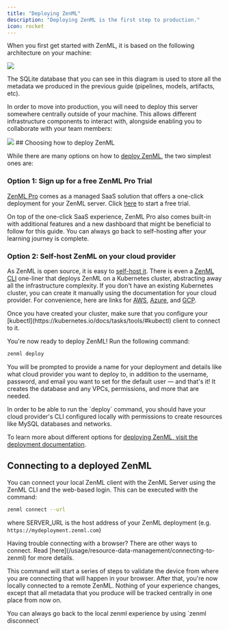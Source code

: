 ```yaml
---
title: "Deploying ZenML"
description: "Deploying ZenML is the first step to production."
icon: rocket
---
```


When you first get started with ZenML, it is based on the following architecture on your machine:
<Frame caption="Scenario 1: ZenML default local configuration">
  <img src="/_assets/user-guide/production-guide/FScenario1.png" />
</Frame>

The SQLite database that you can see in this diagram is used to store all the metadata we produced in the previous guide (pipelines, models, artifacts, etc).

In order to move into production, you will need to deploy this server somewhere centrally outside of your machine. This allows different infrastructure components to interact with, alongside enabling you to collaborate with your team members:
<Frame caption="Scenario 3: Deployed ZenML Server
">
  <img src="/_assets/user-guide/production-guide/FScenario3.2.png" />
</Frame>
## Choosing how to deploy ZenML

While there are many options on how to [deploy ZenML](/getting-started/deploying-zenml), the two simplest ones are:

### Option 1: Sign up for a free ZenML Pro Trial

[ZenML Pro](https://zenml.io/pro) comes as a managed SaaS solution that offers a one-click deployment for your ZenML server. Click [here](https://cloud.zenml.io/?utm%5Fsource=docs&utm%5Fmedium=referral%5Flink&utm%5Fcampaign=cloud%5Fpromotion&utm%5Fcontent=signup%5Flink) to start a free trial.

On top of the one-click SaaS experience, ZenML Pro also comes built-in with additional features and a new dashboard that might be beneficial to follow for this guide. You can always go back to self-hosting after your learning journey is complete.

### Option 2: Self-host ZenML on your cloud provider

As ZenML is open source, it is easy to [self-host it](/getting-started/deploying-zenml). There is even a [ZenML CLI](/getting-started/deploying-zenml/deploy-with-zenml-cli) one-liner that deploys ZenML on a Kubernetes cluster, abstracting away all the infrastructure complexity. If you don't have an existing Kubernetes cluster, you can create it manually using the documentation for your cloud provider. For convenience, here are links for [AWS](https://docs.aws.amazon.com/eks/latest/userguide/create-cluster.html), [Azure](https://learn.microsoft.com/en-us/azure/aks/learn/quick-kubernetes-deploy-portal?tabs=azure-cli), and [GCP](https://cloud.google.com/kubernetes-engine/docs/versions/0.66.0/how-to/creating-a-zonal-cluster#before%5Fyou%5Fbegin).

<Note>
  Once you have created your cluster, make sure that you configure your [kubectl](https://kubernetes.io/docs/tasks/tools/#kubectl) client to connect to it.
</Note>

You're now ready to deploy ZenML! Run the following command:

```Bash
zenml deploy
```

You will be prompted to provide a name for your deployment and details like what cloud provider you want to deploy to, in addition to the username, password, and email you want to set for the default user — and that's it! It creates the database and any VPCs, permissions, and more that are needed.

<Info>
  In order to be able to run the `deploy` command, you should have your cloud provider's CLI configured locally with permissions to create resources like MySQL databases and networks.
</Info>

To learn more about different options for [deploying ZenML, visit the deployment documentation](/getting-started/deploying-zenml).

## Connecting to a deployed ZenML

You can connect your local ZenML client with the ZenML Server using the ZenML CLI and the web-based login. This can be executed with the command:

```Bash
zenml connect --url
```

where SERVER\_URL is the host address of your ZenML deployment (e.g. `https://mydeployment.zenml.com`)

<Info>
  Having trouble connecting with a browser? There are other ways to connect. Read [here](/usage/resource-data-management/connecting-to-zenml) for more details.
</Info>

This command will start a series of steps to validate the device from where you are connecting that will happen in your browser. After that, you're now locally connected to a remote ZenML. Nothing of your experience changes, except that all metadata that you produce will be tracked centrally in one place from now on.

<Info>
  You can always go back to the local zenml experience by using `zenml disconnect`
</Info>
